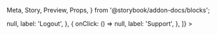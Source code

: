   Meta,
  Story,
  Preview,
  Props,
} from '@storybook/addon-docs/blocks';

<Meta title="UI/Toolbar" component={Toolbar} />

<Preview>
  <Story name="Toolbar logged in">
    <Toolbar
      isLoggedIn
      loginPath="/login"
      signupPath="/signup"
      name="Gavin"
      profileImgSrc="https://picsum.photos/id/863/200/300"
      items={[
        {
          onClick: () => null,
          label: 'Logout',
        },
        {
          onClick: () => null,
          label: 'Support',
        },
      ]}
    >
      <Translate items={[]} />
    </Toolbar>
  </Story>
</Preview>
